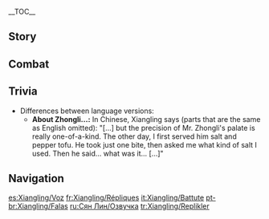 {{CharacterTabs}}
{{LanguageTabs}}
__TOC__
==Story==
{{VO/Story
|character           = Xiangling

|vo_01_01_title      = Hello
|vo_01_01_file       = VO_{language}{character} Hello.ogg
|vo_01_01_tx         = Hello, nice to meet you! My name is Xiangling, I'm a chef from [[Liyue]]! My favorite place is the chicken... I mean, the kitchen! Ugh, I practiced so hard, but I still get nervous when introducing myself... Heh.

|vo_02_01_title      = Chat: Snacks
|vo_02_01_file       = VO_{language}{character} Chat - Snacks.ogg
|vo_02_01_tx         = Is there time for a quick snack? I'll whip one up in no time!
|vo_02_02_title      = Chat: Pyro Slime
|vo_02_02_file       = VO_{language}{character} Chat - Pyro Slime.ogg
|vo_02_02_tx         = I can't decide whether Pyro [[slimes]] taste better with salt and pepper or garlic and herbs...
|vo_02_03_title      = Chat: Looking for Food
|vo_02_03_file       = VO_{language}{character} Chat - Looking for Food.ogg
|vo_02_03_tx         = If there's nothing better to do, we could go foraging for ingredients...

<!-- Weather -->
|vo_03_01_title      = When It Rains: Attitude
|vo_03_01_file       = VO_{language}{character} When It Rains - Attitude.ogg
|vo_03_01_tx         = Oh... I don't like the rain.
|vo_03_02_title      = When It Rains: Negligence
|vo_03_02_file       = VO_{language}{character} When It Rains - Negligence.ogg
|vo_03_02_tx         = Wait... did I leave my apron outside to dry?
|vo_03_03_title      = After the Rain
|vo_03_03_file       = VO_{language}{character} After the Rain.ogg
|vo_03_03_tx         = The rain has stopped! Come with me, let's pick some [[matsutake]].
|vo_03_04_title      = When It's Windy
|vo_03_04_file       = VO_{language}{character} When It's Windy.ogg
|vo_03_04_tx         = [[Anemo Slime]]s always come out in this weather. If you catch some, I'll make you a Slime Slushie!

|vo_04_01_title      = Good Morning
|vo_04_01_file       = VO_{language}{character} Good Morning.ogg
|vo_04_01_tx         = Perfect timing! Wanna get a few cooking supplies?
|vo_04_02_title      = Good Afternoon
|vo_04_02_file       = VO_{language}{character} Good Afternoon.ogg
|vo_04_02_tx         = Lunch is ready! Come and get it while it lasts! *munching*
|vo_04_03_title      = Good Evening
|vo_04_03_file       = VO_{language}{character} Good Evening.ogg
|vo_04_03_tx         = You're just in time for a midnight snack! I made some barbecued lizard skewers. Well, don't just stand there &mdash; dig in!
|vo_04_04_title      = Good Night
|vo_04_04_file       = VO_{language}{character} Good Night.ogg
|vo_04_04_tx         = Hey! You're not sneaking off to get a midnight snack without me, are you? ...Bedtime? Oh. Well, good night then!

|vo_05_01_title      = About {name}
|vo_05_01_file       = VO_{language}{character} About {character}.ogg
|vo_05_01_tx         = You've seen the [[Dvalin|dragon]] in [[Mondstadt]]? How big was it? What!? No way! Imagine how big a steak a dragon that huge would make!
|vo_05_01_mention    = Dvalin

|vo_06_01_title      = About Us: Strengths
|vo_06_01_file       = VO_{language}{character} About Us - Strengths.ogg
|vo_06_01_tx         = I'm much better at cooking than navigating... but if you do go out, definitely take me with you!
|vo_06_02_title      = About Us: New Knowledge
|vo_06_02_friendship = 6
|vo_06_02_file       = VO_{language}{character} About Us - New Knowledge.ogg
|vo_06_02_tx         = Meeting you has really opened my eyes to things other than cooking. Like what? Well, such as... um... for example... I can't think when you put me on the spot! Forget it, I'll stick to cooking from now on. I have a new recipe for you to try, actually...

|vo_07_01_title      = About the [[Vision]]
|vo_07_01_friendship = 4
|vo_07_01_file       = VO_{language}{character} About the Vision.ogg
|vo_07_01_tx         = Any time, night or day, I am always willing to make dishes everyone loves. I think the Archons agree with my passion, or else they wouldn't have given me this [[Vision]], something even my master doesn't have... I know they want me to keep going!
|vo_07_01_mention    = Madame Ping
|vo_07_02_title      = Something to Share
|vo_07_02_file       = VO_{language}{character} Something to Share.ogg
|vo_07_02_tx         = If you get a stomach ache, a cup of herbal tea with [[Silk Flower]]s will clear it up in no time! Huh? Of course you can trust my herbal remedies! We chefs are expected to know a thing or two about medicine as well, you know!
|vo_07_03_title      = Interesting Things
|vo_07_03_file       = VO_{language}{character} Interesting Things.ogg
|vo_07_03_tx         = I love [[onion]]s! I've tried cutting them dozens of ways, and they still make me cry... No matter, I still love them!

|vo_08_01_title      = About [[Baizhu]]
|vo_08_01_friendship = 4
|vo_08_01_file       = VO_{language}{character} About Baizhu.ogg
|vo_08_01_tx         = I can smell [[Mist Flower]]s! It must be Dr. Baizhu! What is he doing here? *Shocked* Are you OK? Do you feel faint? Is your stomach sore? Or is it a sore throat? I've got it, you're fatigued from all that adventuring! No?... You're fine? Phew! Otherwise, he would've made you drink some traditional herbal medicine &mdash; it's so bitter!
|vo_08_01_mention    = Baizhu

|vo_08_02_title      = About [[Ningguang]]
|vo_08_02_friendship = 4
|vo_08_02_file       = VO_{language}{character} About Ningguang.ogg
|vo_08_02_tx         = That was the Tianquan! Did you see? She just walked past. Come here... closer... Let me tell you, she knows everything that happens in Liyue, so... keep a low profile, don't attract her attention!
|vo_08_02_mention    = Ningguang

|vo_08_03_title      = About [[Hu Tao]]
|vo_08_03_friendship = 4
|vo_08_03_file       = VO_{language}{character} About Hu Tao.ogg
|vo_08_03_tx         = Is Hu Tao picking on you too? Ugh, that prankster always waits till I least expect it, creeps up on me from behind and then... Boo! ...then laughs herself silly. Hmph. But I can handle it, and she does bring me fermented plum blossoms once in a while so I can make flower cakes... so I don't hold a grudge.
|vo_08_03_mention    = Hu Tao

|vo_08_04_title      = About [[Diona]]
|vo_08_04_friendship = 4
|vo_08_04_file       = VO_{language}{character} About Diona.ogg
|vo_08_04_tx         = Diona, from [[Springvale]]! Ah, I heard she mixes a great drink, so I came specifically to see her! I thought perhaps I could use her secrets in my cooking, and bring out more flavors. But the tips that she gave me &mdash; like soaking lizard tails in beer, or putting bits of smoked fish in dandelion wine &mdash; all came out really awful. *sigh* Guess it's up to me to work it out myself, then.
|vo_08_04_mention    = Diona

|vo_08_05_title      = About [[Beidou]]
|vo_08_05_friendship = 4
|vo_08_05_file       = VO_{language}{character} About Beidou.ogg
|vo_08_05_tx         = Oh, Beidou is the greatest! Every time I go out sailing with her, she always manages to fish up lots of fresh ingredients! Octopus tentacles go great in soup, and seaweed fries up great with some chilies. Not just Beidou, but everyone on board The Crux loves my cooking.
|vo_08_05_mention    = Beidou

|vo_08_06_title      = About [[Zhongli]]
|vo_08_06_friendship = 4
|vo_08_06_file       = VO_{language}{character} About Zhongli.ogg
|vo_08_06_tx         = I've come across a lot of fussy eaters, but Mr. Zhongli is very particular and has no problem getting straight to what he has to say. The first time I served him salt and pepper tofu, he took just one bite, and then proceeded to say: "It would be better to try sea salt extracted from the shallow seas of Guyun Stone Forest, because it would bring a fresh sense of depth to the tofu." I tried it and the taste was just so different! He's just amazing, don't you think!?
|vo_08_06_mention    = Zhongli

|vo_08_07_title      = About [[Chongyun]]
|vo_08_07_friendship = 4
|vo_08_07_file       = VO_{language}{character} About Chongyun.ogg
|vo_08_07_tx         = Chongyun? I always see him on his way to eat at [[Wanmin Restaurant]] with [[Xingqiu]]... Ah... or perhaps I should say I see him being dragged there by Xingqiu? Chongyun doesn't eat hot food. Every time the hot food arrives, Xingqiu politely apologizes and proceeds to try every dish. I just wanna dig in with him! The look on Chongyun's face is priceless. They're quite interesting, those two.
|vo_08_07_mention    = Chongyun,Xingqiu

|vo_08_08_title      = About [[Ganyu]]
|vo_08_08_friendship = 4
|vo_08_08_file       = VO_{language}{character} About Ganyu.ogg
|vo_08_08_tx         = Ganyu? Oh... Oh yeah! I remember her &mdash; vegetarian, right? She doesn't come to the [[Wanmin Restaurant]] very often &mdash; but when she does, she sits alone in the corner and eats her meal in total silence. Poor girl, she seems kinda lonely... I always give her an extra-large portion because I feel sorry for her. Funniest thing is, she eats every last bite, every time! I wouldn't have guessed she had such an appetite just by looking at her.
|vo_08_08_mention    = Ganyu

|vo_08_09_title      = About [[Yaoyao]]
|vo_08_09_friendship = 4
|vo_08_09_file       = VO_{language}{character} About Yaoyao.ogg
|vo_08_09_tx         = Hee-hee, I'm proud to call her my junior! She hasn't swung by the Wanmin Restaurant in ages, though. Maybe [[Madame Ping|master]] is trying to protect her from me or something... Last time we hung out, I was about to dig into some fresh raw octopus from the Sea of Clouds, but not only did she stop me from eating it, she sent master to tell me off too! Ugh... Honestly, sometimes it feels like I'm the one who gets treated like the junior...
|vo_08_09_mention    = Madame Ping,Yaoyao

|vo_08_10_title      = About [[Xinyan]]
|vo_08_10_friendship = 4
|vo_08_10_file       = VO_{language}{character} About Xinyan.ogg
|vo_08_10_tx         = Xinyan always comes to the Wanming Restaurant for a late-night snack! She gobbles up all the new dishes that the likes of Xingqiu and Chongyun don't go near... and nine times out of ten, she enjoys them too! She's great.
|vo_08_10_actualtx   = Xinyan always comes to the '''Wanmin''' Restaurant for a late-night snack! She gobbles up all the new dishes that the likes of Xingqiu and Chongyun don't go near... and nine times out of ten, she enjoys them too! She's great.
|vo_08_10_mention    = Chongyun,Xingqiu,Xinyan

|vo_08_11_title      = About [[Yelan]]
|vo_08_11_friendship = 4
|vo_08_11_file       = VO_{language}{character} About Yelan.ogg
|vo_08_11_tx         = Yelan? Of course, I remember her! When I first met her, I was certain she'd be the kind of gal who'd prefer lighter dishes... turned out that she can handle the most spice out of all my customers! Apparently, my dishes weren't spicy enough for her, because she started taking bites of raw Jueyun Chilis! Truly amazing.
|vo_08_11_mention    = Yelan

|vo_09_01_title      = More About {name}: I
|vo_09_01_file       = VO_{language}{character} More About {character} - 01.ogg
|vo_09_01_tx         = Roasted pigeon skewers, anyone? C'mon, it's my secret recipe, you'll love it!
|vo_09_02_title      = More About {name}: II
|vo_09_02_friendship = 3
|vo_09_02_file       = VO_{language}{character} More About {character} - 02.ogg
|vo_09_02_tx         = My master did a good job teaching me spear fighting, don't you think? If you want, I could teach you too. Although... I'd much rather teach you my cooking, if you're interested! I want my recipes to spread all around Teyvat!
|vo_09_02_mention    = Madame Ping
|vo_09_03_title      = More About {name}: III
|vo_09_03_friendship = 4
|vo_09_03_file       = VO_{language}{character} More About {character} - 03.ogg
|vo_09_03_tx         = My heart's desire? To start my very own cooking tradition, of course! Li-style and Yue-style cooking are good, but they have a limited palate. The missing ingredient? Chili pepper! Come, let me fry up one of Guoba's chili peppers for you...
|vo_09_03_mention    = Guoba
|vo_09_04_title      = More About {name}: IV
|vo_09_04_friendship = 5
|vo_09_04_file       = VO_{language}{character} More About {character} - 04.ogg
|vo_09_04_tx         = I think I've won you over with my cooking now, right? It's time to introduce you to my latest masterpiece &mdash; I call it "the most marvelous multi-colored super pancake"! Bright red squirrel ham, orange carrot, yellow sunfrog meat, green calla lily and blue butterfly wings, beautifully wrapped up in a thin egg pancake&mdash; What? I thought you said you were starving! *sigh* Okay.
|vo_09_05_title      = More About {name}: V
|vo_09_05_friendship = 6
|vo_09_05_file       = VO_{language}{character} More About {character} - 05.ogg
|vo_09_05_tx         = I'm in a dilemma and I don't know how to solve it... It isn't like me to get so worked up over nothing... Ah! Well, here's the thing. I always love getting you to try my latest recipes, but... I'm worried that my food might not agree with your stomach and... I can't bear the thought of that happening. What should I do?

|vo_10_01_title      = {name}'s Hobbies
|vo_10_01_file       = VO_{language}{character} Hobbies.ogg
|vo_10_01_tx         = Watch carefully! Heat the oil in a pan, then take a handful of crystalflies &mdash; wings removed &mdash; pop them in, and voila! Delicious deep-fried crystal&mdash; Hey! Where are you going?
|vo_10_02_title      = {name}'s Troubles
|vo_10_02_file       = VO_{language}{character} Troubles.ogg
|vo_10_02_tx         = It's been a month and I still haven't sold a single bowl of Mushroom Slime Stew. Gee, is it just because it looks sticky and gooey? It's their loss if they don't have a spoonful...
|vo_10_03_title      = Favorite Food
|vo_10_03_file       = VO_{language}{character} Favorite Food.ogg
|vo_10_03_tx         = My favorite thing to eat is... whatever exotic ingredient I haven't tried yet! No, I'm not dodging the question, that's my honest answer!
|vo_10_04_title      = Least Favorite Food
|vo_10_04_file       = VO_{language}{character} Least Favorite Food.ogg
|vo_10_04_tx         = I'll eat absolutely anything! There are no bad ingredients, only bad cooking!

<!-- Receiving a Gift -->
|vo_11_01_title      = Receiving a Gift: I
|vo_11_01_file       = VO Xiangling Receiving a Gift - 01.ogg
|vo_11_01_tx         = Mmm... wow! I know this taste, it's... boom shaka-laka!

|vo_11_02_title      = Receiving a Gift: II
|vo_11_02_file       = VO Xiangling Receiving a Gift - 02.ogg
|vo_11_02_tx         = I gotta admit, you're really good at cooking. Next time, it's my turn to show you a thing or two.

|vo_11_03_title      = Receiving a Gift: III
|vo_11_03_file       = VO Xiangling Receiving a Gift - 03.ogg
|vo_11_03_tx         = Are you sure you followed the recipe? Something is definitely off here...

|vo_12_01_title      = Birthday
|vo_12_01_file       = VO_{language}{character} Birthday.ogg
|vo_12_01_tx         = Ah, there you are! Come with me, I've prepared a birthday feast all for you! ... No really, I insist! Which dish is your favorite? It's okay, take your time, try them all first, then let me know!

|vo_13_01_title      = Feelings About Ascension: Intro
|vo_13_01_ascension  = 1
|vo_13_01_file       = VO_{language}{character} Feelings About Ascension - 01.ogg
|vo_13_01_tx         = Oh wow! This feels great! My whole body is bursting with energy!
|vo_13_02_title      = Feelings About Ascension: Building Up
|vo_13_02_ascension  = 2
|vo_13_02_file       = VO_{language}{character} Feelings About Ascension - 02.ogg
|vo_13_02_tx         = Hey! Ha! Hua! I can slay a beast with one punch, locking in that freshness!
|vo_13_03_title      = Feelings About Ascension: Climax
|vo_13_03_ascension  = 4
|vo_13_03_file       = VO_{language}{character} Feelings About Ascension - 03.ogg
|vo_13_03_tx         = Finally... with this power, I can cook... *giggle* ...Oh no, I've started salivating!
|vo_13_04_title      = Feelings About Ascension: Conclusion
|vo_13_04_ascension  = 6
|vo_13_04_file       = VO_{language}{character} Feelings About Ascension - 04.ogg
|vo_13_04_tx         = As my father always says: "To make a five-star dish, you need ten-star passion!" I know, I know! To be able to come this far is definitely thanks to your ten-star passion when it comes to practicing with me, so I'll be sure to pay you back with two&mdash; no, three times the passion!
|vo_13_04_mention    = Chef Mao
}}

==Combat==
{{Combat VO
|character           = Xiangling

|skill_1_tx          = Guoba, get them!
|skill_1_mention     = Guoba
|skill_2_tx          = Nice and spicy!
|skill_3_tx          = Out of the frying pan, into the fire!

|burst_1_tx          = Hey... Yah!
|burst_2_tx          = You're toast!
|burst_3_tx          = Eat this!

|sprint-s_1_tx       = Race you!
|sprint-s_2_file     = Sprint Start 02,Sprint Start 03,Sprint Start 04

|sprint-e_1_tx       = Now I've got stomach cramps...

|glider_1_file       = Deploying Wind Glider 01,Deploying Wind Glider 02,Deploying Wind Glider 03

|chest_1_tx          = Open sesame! Oh, now I'm hungry...
|chest_2_tx          = What a bountiful harvest!
|chest_3_tx          = None of this will go to waste!

|low-hp_1_tx         = No ingredients for me today...
|low-hp_2_tx         = Ow! Oh...
|low-hp_3_tx         = Now I'm really in a pickle!

|ally-low-hp_1_tx    = Take a snack break!
|ally-low-hp_2_tx    = Scramble!

|fallen_1_tx         = Dinner's gonna burn...
|fallen_2_tx         = Water...
|fallen_3_tx         = No... Did I ruin everything?

|hit-l_1_file        = Light Hit Taken 02
|hit-l_1_tx          = Don't hit me...
|hit-l_2_file        = Light Hit Taken 01,Light Hit Taken 03,Light Hit Taken 04,Light Hit Taken 05,Light Hit Taken 06

|hit-h_1_tx          = Help! My dinner is attacking me!
|hit-h_2_tx          = That really hurt!
|hit-h_3_file        = Heavy Hit Taken 03,Heavy Hit Taken 04,Heavy Hit Taken 05,Heavy Hit Taken 06

|join_1_tx           = I'll bring my seasonings!
|join_2_tx           = Just sharpened my spear!
|join_3_tx           = I can't wait any longer!

|atk-l_1_file        = Light Attack 01,Light Attack 02,Light Attack 03,Light Attack 04,Light Attack 05,Light Attack 06,Light Attack 07

|atk-m_1_file        = Mid Attack 01,Mid Attack 02

|atk-h_1_file        = Heavy Attack 01,Heavy Attack 02,Heavy Attack 03

|climb_1_file        = Climbing 01,Climbing 02,Climbing 03,Climbing 04,Climbing 05

|climb-b_1_file      = Climbing Breath 01,Climbing Breath 02,Climbing Breath 03,Climbing Breath 04,Climbing Breath 05,Climbing Breath 06

|jump_1_file         = Jumping 01,Jumping 02,Jumping 03,Jumping 04,Jumping 05
}}

==Trivia==
* Differences between language versions:
** '''About Zhongli...:''' In Chinese, Xiangling says (parts that are the same as English omitted): "[...] but the precision of Mr. Zhongli's palate is really one-of-a-kind. The other day, I first served him salt and pepper tofu. He took just one bite, then asked me what kind of salt I used. Then he said... what was it... [...]"
<!--
==References==
{{Reflist}}
-->

==Navigation==
{{Character Navbox|type=playable|link type=vo}}

[[es:Xiangling/Voz]]
[[fr:Xiangling/Répliques]]
[[it:Xiangling/Battute]]
[[pt-br:Xiangling/Falas]]
[[ru:Сян Лин/Озвучка]]
[[tr:Xiangling/Replikler]]